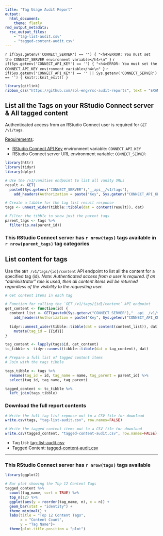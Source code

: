 ```yaml
---
title: "Tag Usage Audit Report"
output: 
  html_document:
    theme: flatly
rmd_output_metadata:
  rsc_output_files:
    - "tag-list-audit.csv"
    - "tagged-content-audit.csv"
---
```


`r if(Sys.getenv('CONNECT_SERVER') == '') { "<h4>ERROR: You must set the CONNECT_SERVER environment variable</h4>\n" }`
`r if(Sys.getenv('CONNECT_API_KEY') == '') { "<h4>ERROR: You must set the CONNECT_API_KEY environment variable</h4>\n" }`
`r if(Sys.getenv('CONNECT_API_KEY') == '' || Sys.getenv('CONNECT_SERVER') == '') { knitr::knit_exit() }`

```r
library(gitlink)
ribbon_css("https://github.com/sol-eng/rsc-audit-reports", text = "EXAMPLE CONTENT", color = "red", fade = FALSE)
```

## List all the Tags on your RStudio Connect server & All tagged content

Authenticated access from an RStudio Connect user is required for `GET /v1/tags`.

[Requirements](https://docs.rstudio.com/connect/cookbook/#getting-started){target="_blank"}:

- [RStudio Connect API Key](https://docs.rstudio.com/connect/user/api-keys/#api-keys-creating){target="_blank"} environment variable: `CONNECT_API_KEY`
- RStudio Connect server URL environment variable: `CONNECT_SERVER`

```r
library(httr)
library(tidyr)
library(dplyr)

# Use the /v1/vanities endpoint to list all vanity URLs
result <- GET(
  paste0(Sys.getenv("CONNECT_SERVER"),"__api__/v1/tags"),
    add_headers(Authorization = paste("Key", Sys.getenv("CONNECT_API_KEY"))))

# Create a tibble for the tag list result response
tags <- unnest_wider(tibble::tibble(dat = content(result)), dat) 

# Filter the tibble to show just the parent tags
parent_tags <- tags %>%
  filter(is.na(parent_id))
```

### This RStudio Connect server has `r nrow(tags)` tags available in `r nrow(parent_tags)` tag categories

## List content for tags

Use the `GET /v1/tags/{id}/content` API endpoint to list all the content for a specified tag (id). 
_Note: Authenticated access from a user is required. If an "administrator" role is used, then all content items will be returned regardless of the visibility to the requesting user._

```r
# Get content items in each tag

# Function for calling the `GET /v1/tags/{id}/content` API endpoint
get_content <- function(id) {
  content_list <- GET(paste0(Sys.getenv("CONNECT_SERVER"),"__api__/v1/tags/",id,"/content"),
    add_headers(Authorization = paste("Key", Sys.getenv("CONNECT_API_KEY"))))
  
  tidyr::unnest_wider(tibble::tibble(dat = content(content_list)), dat) %>% 
    mutate(tag_id = {{id}})
}

tag_content <- lapply(tags$id, get_content)
tc_tibble <- tidyr::unnest(tibble::tibble(dat = tag_content), dat)

# Prepare a full list of tagged content items
# Join with the tags tibble

tags_tibble <- tags %>%
  rename(tag_id = id, tag_name = name, tag_parent = parent_id) %>%
  select(tag_id, tag_name, tag_parent)

tagged_content <- tc_tibble %>%
  left_join(tags_tibble)
```

### Download the full report contents

```r

# Write the full tag list reponse out to a CSV file for download
write.csv(tags, "tag-list-audit.csv", row.names=FALSE)

# Write the tagged content items out to a CSV file for download
write.csv(tagged_content, "tagged-content-audit.csv", row.names=FALSE)
```

- Tag List: [tag-list-audit.csv](tag-list-audit.csv)
- Tagged Content: [tagged-content-audit.csv](tagged-content-audit.csv)

---

### This RStudio Connect server has `r nrow(tags)` tags available

```r
library(ggplot2)

# Bar plot showing the Top 12 Content Tags
tagged_content %>% 
  count(tag_name, sort = TRUE) %>%
  top_n(12) %>%
  ggplot(aes(y = reorder(tag_name, n), x = n)) +
  geom_bar(stat = "identity") + 
  theme_minimal() + 
  labs(title = "Top 12 Content Tags",
       x = "Content Count",
       y = "Tag Name")+
  theme(plot.title.position = "plot")
```
